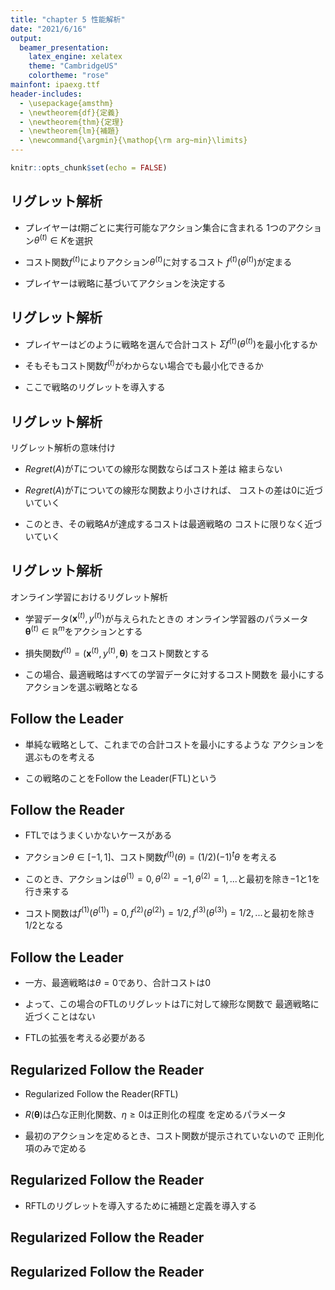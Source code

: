 ```yaml
---
title: "chapter 5 性能解析"
date: "2021/6/16"
output: 
  beamer_presentation:
    latex_engine: xelatex
    theme: "CambridgeUS"
    colortheme: "rose"
mainfont: ipaexg.ttf
header-includes:
  - \usepackage{amsthm}
  - \newtheorem{df}{定義}
  - \newtheorem{thm}{定理}
  - \newtheorem{lm}{補題}
  - \newcommand{\argmin}{\mathop{\rm arg~min}\limits}
---
```


```r
knitr::opts_chunk$set(echo = FALSE)
```

## リグレット解析

- プレイヤーは$t$期ごとに実行可能なアクション集合に含まれる
1つのアクション$\theta^{(t)} \in K$を選択

- コスト関数$f^{(t)}$によりアクション$\theta^{(t)}$に対するコスト
$f^{(t)}(\theta^{(t)})$が定まる

- プレイヤーは戦略に基づいてアクションを決定する


## リグレット解析

- プレイヤーはどのように戦略を選んで合計コスト
$\Sigma f^{(t)}(\theta^{(t)})$を最小化するか

- そもそもコスト関数$f^{(t)}$がわからない場合でも最小化できるか

- ここで戦略のリグレットを導入する

\begin{df}[戦略のリグレット]
ある戦略$A$に基づくアクションの合計コストと最適戦略$\theta^{*}$
による合計コストの差を戦略$A$のリグレット$Regret(A)$と定義する。
\begin{align}
Regret(A)=\Sigma^{T}_{t=1} f^{(t)}(\theta^{(t)})-\Sigma^{T}_{t=1} f^{(t)}(\theta^{*}) \nonumber
\end{align}
\end{df}

## リグレット解析

リグレット解析の意味付け


- $Regret(A)$が$T$についての線形な関数ならばコスト差は
縮まらない

- $Regret(A)$が$T$についての線形な関数より小さければ、
コストの差は0に近づいていく

- このとき、その戦略$A$が達成するコストは最適戦略の
コストに限りなく近づいていく


## リグレット解析

オンライン学習におけるリグレット解析


- 学習データ$({\pmb x}^{(t)},y^{(t)})$が与えられたときの
オンライン学習器のパラメータ
${\pmb \theta}^{(t)}\in \mathbb R^{m}$をアクションとする

- 損失関数$f^{(t)}=({\pmb x}^{(t)},y^{(t)},{\pmb \theta})$
をコスト関数とする

- この場合、最適戦略はすべての学習データに対するコスト関数を
最小にするアクションを選ぶ戦略となる


## Follow the Leader

- 単純な戦略として、これまでの合計コストを最小にするような
アクションを選ぶものを考える

\begin{align}
{\pmb \theta}^{(1)} = \argmin_{{\pmb \theta}\in K}\Sigma_{i=1}^{t-1} f^{(t)}({\pmb \theta}) \nonumber
\end{align}

- この戦略のことをFollow the Leader(FTL)という

## Follow the Reader

- FTLではうまくいかないケースがある

- アクション$\theta \in [-1,1]$、コスト関数$f^{(t)}(\theta)=(1/2)(-1)^{t}\theta$
を考える

- このとき、アクションは$\theta^{(1)}=0, \theta^{(2)}=-1, \theta^{(2)}=1,...$と最初を除き$-1$と$1$を行き来する

- コスト関数は$f^{(1)}(\theta^{(1)})=0,f^{(2)}(\theta^{(2)})=1/2,f^{(3)}(\theta^{(3)})=1/2,...$と最初を除き$1/2$となる

## Follow the Leader

- 一方、最適戦略は$\theta=0$であり、合計コストは$0$

- よって、この場合のFTLのリグレットは$T$に対して線形な関数で
最適戦略に近づくことはない

- FTLの拡張を考える必要がある

## Regularized Follow the Reader

- Regularized Follow the Reader(RFTL)

\begin{align}
{\pmb \theta}^{(1)} = \argmin_{{\pmb \theta}\in K}\eta \Sigma_{i=1}^{t-1} f^{(t)}({\pmb \theta})+R({\pmb \theta}) \nonumber
\end{align}

- $R({\pmb \theta})$は凸な正則化関数、$\eta\ge 0$は正則化の程度
を定めるパラメータ

- 最初のアクションを定めるとき、コスト関数が提示されていないので
正則化項のみで定める

\begin{align}
{\pmb \theta}^{(1)} = \argmin_{{\pmb \theta}\in K}R({\pmb \theta}) \nonumber
\end{align}

## Regularized Follow the Reader

- RFTLのリグレットを導入するために補題と定義を導入する

\begin{lm}
任意のベクトル${\pmb u}\in K$について、次が成り立つ。
\begin{align}
\Sigma_{t=1}^{T}{\pmb f}^{(t)T}({\pmb \theta}^{(t)}-{\pmb u}) \le \Sigma_{t=1}^{T}{\pmb f}^{(t)T}({\pmb \theta}^{(t)}-{\pmb \theta}^{t+1})+\frac{1}{\eta}(R({\pmb u})-R({\pmb \theta}^{(1)}))
\end{align}

\end{lm}


## Regularized Follow the Reader

\begin{proof}

${\pmb f}^{(0)}=\frac{1}{\eta}R({\pmb \theta})$とし、
アルゴリズムは$t=0$から始まるものとすると、

\begin{align}
\Sigma_{t=0}^{T}{\pmb f}^{(t)}({\pmb \theta}) = \Sigma_{t=1}^{T}{\pmb f}^{(t)}({\pmb \theta}) + \frac{1}{\eta}R({\pmb \theta}) \nonumber
\end{align}

このとき、補題は
\begin{align}
\Sigma_{t=0}^{T}{\pmb f}^{(t)T}({\pmb \theta}^{(t)}-{\pmb u}) \le \Sigma_{t=0}^{T}{\pmb f}^{(t)T}({\pmb \theta}^{(t)}-{\pmb \theta}^{t+1}) \nonumber
\end{align}
と表現できる。

\let\qedsymbol\relax
\end{proof}


## Regularized Follow the Reader

\begin{proof}
$t=0$のとき

定義より${\pmb \theta}^{(1)}=\argmin_{\pmb \theta} R({\pmb \theta})$であり、
${\pmb f}^{(0)}({\pmb \theta}^{(1)})\le {\pmb f}^{(0)}({\pmb u})$が成り立つ。

よって、
\begin{align}
{\pmb f}^{(0)}({\pmb \theta}^{(0)})-{\pmb f}^{(0)}({\pmb u})\le {\pmb f}^{(0)}({\pmb \theta}^{(0)})-{\pmb f}^{(0)}({\pmb \theta}^{(1)}) \nonumber
\end{align}


\end{proof}

